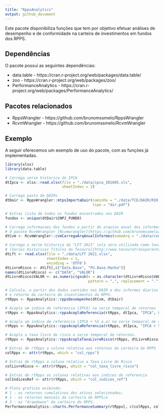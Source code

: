 ```yaml
---
title: "RppsAnalytics"
output: github_document
---
```


Este pacote disponibiliza funções que tem por objetivo efetuar análises de desempenho e de conformidade na carteira de investimentos em fundos dos RPPS.

## Dependências

O pacote possui as seguintes dependências:

* data.table - https://cran.r-project.org/web/packages/data.table/
* zoo - https://cran.r-project.org/web/packages/zoo/
* PerformanceAnalytics - https://cran.r-project.org/web/packages/PerformanceAnalytics/

## Pacotes relacionados

* RppsWrangler - https://github.com/brunomssmelo/RppsWrangler
* RcvmWrangler - https://github.com/brunomssmelo/RcvmWrangler

## Exemplo

A seguir oferecemos um exemplo de uso do pacote, com as funções já implementadas.

```r
library(xlsx)
library(data.table)
```

```r
# Carrega serie historica do IPCA
dtIpca <- xlsx::read.xlsx(file = "./data/ipca_201605.xls",
                          sheetIndex = 2)
```

```r
# Carrega pasta de DAIRs
dtDair <- RppsWrangler::mtpsImportaDair(caminho = "./data/TCE/DAIR/RIO DE JANEIRO",
                                        tipo = "dir.pdf")
```

```r
# Extrai lista de todos os fundos encontrados nos DAIR
fundos <- unique(dtDair$CNPJ_FUNDO)
```

```r
# Carrega informacoes dos fundos a partir do arquivo anual dos informes diários dos fundos registrados na CVM
# O pacote RcvmWrangler [Rcvmwrangler]{https://github.com/brunomssmelo/RcvmWrangler} permite a obtencao dos mesmos.
dtCvm <- RcvmWrangler::cvmCarregaArqAnualInformes(nomeArq = "./data/cvm.zip", listaFundos = fundos)
```

```r
# Carrega a serie historica da "LFT 2021" (ela sera utilizada como taxa livre de risco)
# [Series Historicas Titulos do Tesouro]{http://www.tesourotransparente.gov.br/ckan/dataset/taxas-dos-titulos-ofertados-pelo-tesouro-direto}
dtLft <- read.xlsx(file = "./data/LFT 2021.xlsx",
                   sheetIndex = 1,
                   encoding = 'UTF8')
dtLivreRisco <- dtLft[,c("Data.Base", "PU.Base.Manha")]
names(dtLivreRisco) <- c("DATA", "VALOR")
dtLivreRisco$VALOR <- as.numeric(gsub(x = as.character(dtLivreRisco$VALOR),
                                      pattern = ",", replacement = "."))
```

```r
# Calcula, a partir dos dados contidos nos DAIR e dos informes diarios dos fundos disponibilizados pela CVM,
# o retorno da carteira de investimentos do RPPS.
rtRpps <- RppsAnalytics::rppsDesempenho(dtCvm, dtDair)

# Acopla um indice de referencia (IPCA) na serie temporal de retornos
rtRpps <- RppsAnalytics::rppsAcoplaReferencia(rtRpps, dtIpca, "IPCA", 0, "ANO")

# Acopla um indice de referencia (IPCA + %5 a.a) na serie temporal de retornos
rtRpps <- RppsAnalytics::rppsAcoplaReferencia(rtRpps, dtIpca, "IPCA + 5% a.a.", 5, "ANO")

# Acopla a taxa livre de risco a serie temporal de retornos.
rtRpps <- RppsAnalytics::rppsAcoplaTaxaLivreRisco(rtRpps, dtLivreRisco, "LFT 2021")
```

```r
# Extrai de rtRpps a coluna relativa aos retornos da carteira do RPPS
colRpps <- attr(rtRpps, which = "col_rpps")

# Extrai de rtRpps a coluna relativa a Taxa Livre de Risco
colLivreRisco <- attr(rtRpps, which = "col_taxa_livre_risco")

# Extrai de rtRpps as colunas relativas aos indices de referencia
colIndicesRef <- attr(rtRpps, which = "col_indices_ref")
```

```r
# Plota graficos exibindo:
# 1 - os retornos cumulativos dos ativos selecionados;
# 2 - os retornos mensais da carteira do RPPS;e
# 3 - os "drawdowns" da carteira do RPPS.
PerformanceAnalytics::charts.PerformanceSummary(rtRpps[, c(colRpps, colLivreRisco, colIndicesRef)])
```
